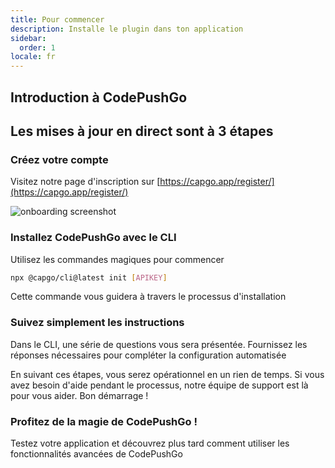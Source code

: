 ```yaml
---
title: Pour commencer
description: Installe le plugin dans ton application
sidebar:
  order: 1
locale: fr
---
```



## Introduction à CodePushGo
<YouTube id="NzXXKoyhTIo" title="Capgo en 15 min" />

## Les mises à jour en direct sont à 3 étapes

### Créez votre compte

Visitez notre page d'inscription sur [https://capgo.app/register/](https://capgo.app/register/)

![onboarding screenshot](/onboard.webp "onboarding screenshot")

### Installez CodePushGo avec le CLI

Utilisez les commandes magiques pour commencer

```bash
npx @capgo/cli@latest init [APIKEY]
```

Cette commande vous guidera à travers le processus d'installation

### Suivez simplement les instructions

Dans le CLI, une série de questions vous sera présentée. Fournissez les réponses nécessaires pour compléter la configuration automatisée

<Aside type="tip">
  En suivant ces étapes, vous serez opérationnel en un rien de temps. Si vous avez besoin d'aide pendant le processus, notre équipe de support est là pour vous aider. Bon démarrage !
</Aside>

### Profitez de la magie de CodePushGo !

Testez votre application et découvrez plus tard comment utiliser les fonctionnalités avancées de CodePushGo